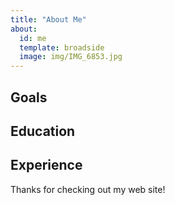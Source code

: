 ```yaml
---
title: "About Me"
about:
  id: me
  template: broadside
  image: img/IMG_6853.jpg
---
```


:::{#me}

## Goals

## Education

## Experience

:::

Thanks for checking out my web site!
